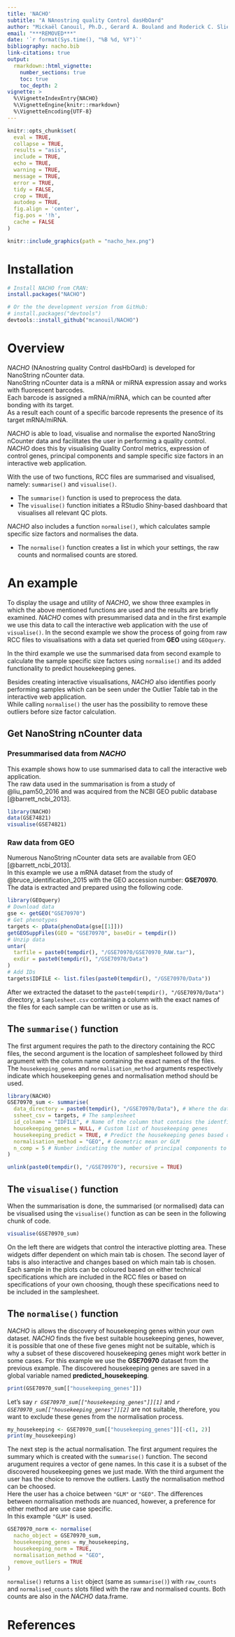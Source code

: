```yaml
---
title: 'NACHO'
subtitle: "A NAnostring quality Control dasHbOard"
author: "Mickaël Canouil, Ph.D., Gerard A. Bouland and Roderick C. Slieker, Ph.D."
email: "***REMOVED***"
date: '`r format(Sys.time(), "%B %d, %Y")`'
bibliography: nacho.bib
link-citations: true
output: 
  rmarkdown::html_vignette:
    number_sections: true
    toc: true
    toc_depth: 2
vignette: >
  %\VignetteIndexEntry{NACHO}
  %\VignetteEngine{knitr::rmarkdown}
  %\VignetteEncoding{UTF-8}
---
```


```r
knitr::opts_chunk$set(
  eval = TRUE,
  collapse = TRUE,
  results = "asis",
  include = TRUE,
  echo = TRUE,
  warning = TRUE,
  message = TRUE,
  error = TRUE,
  tidy = FALSE,
  crop = TRUE,
  autodep = TRUE,
  fig.align = 'center',
  fig.pos = '!h',
  cache = FALSE
)
```

```r
knitr::include_graphics(path = "nacho_hex.png")
```

# Installation

```r
# Install NACHO from CRAN:
install.packages("NACHO")

# Or the the development version from GitHub:
# install.packages("devtools")
devtools::install_github("mcanouil/NACHO")
```


# Overview

*NACHO* (NAnostring quality Control dasHbOard) is developed for NanoString nCounter data.  
NanoString nCounter data is a mRNA or miRNA expression assay and works with fluorescent barcodes.  
Each barcode is assigned a mRNA/miRNA, which can be counted after bonding with its target.  
As a result each count of a specific barcode represents the presence of its target mRNA/miRNA.


*NACHO* is able to load, visualise and normalise the exported NanoString nCounter data and facilitates the user in performing a quality control.  
*NACHO* does this by visualising Quality Control metrics, expression of control genes, principal components and sample specific size factors in an interactive web application.

With the use of two functions, RCC files are summarised and visualised, namely: `summarise()` and `visualise()`.

* The `summarise()` function is used to preprocess the data. 
* The `visualise()` function initiates a RStudio Shiny-based dashboard that visualises all relevant QC plots.

*NACHO* also includes a function `normalise()`, which calculates sample specific size factors and normalises the data.

* The `normalise()` function creates a list in which your settings, the raw counts and normalised counts are stored.


# An example

To display the usage and utility of *NACHO*, we show three examples in which the above mentioned functions are used and the results are briefly examined. 
*NACHO* comes with presummarised data and in the first example we use this data to call the interactive web application with the use of `visualise()`. 
In the second example we show the process of going from raw RCC files to visualisations with a data set queried from **GEO** using `GEOquery`.  

In the third example we use the summarised data from second example to calculate the sample specific size factors using `normalise()` and its added functionality to predict housekeeping genes.

Besides creating interactive visualisations, *NACHO* also identifies poorly performing samples which can be seen under the Outlier Table tab in the interactive web application.  
While calling `normalise()` the user has the possibility to remove these outliers before size factor calculation.

## Get NanoString nCounter data

### Presummarised data from *NACHO*

This example shows how to use summarised data to call the interactive web application.  
The raw data used in the summarisation is from a study of @liu_pam50_2016 and was acquired from the NCBI GEO public database [@barrett_ncbi_2013].

```r
library(NACHO)
data(GSE74821)
visualise(GSE74821)
```

### Raw data from GEO

Numerous NanoString nCounter data sets are available from GEO [@barrett_ncbi_2013].  
In this example we use a mRNA dataset from the study of @bruce_identification_2015 with the GEO accession number: **GSE70970**.
The data is extracted and prepared using the following code.

```r
library(GEOquery)
# Download data
gse <- getGEO("GSE70970")
# Get phenotypes
targets <- pData(phenoData(gse[[1]]))
getGEOSuppFiles(GEO = "GSE70970", baseDir = tempdir())
# Unzip data
untar(
  tarfile = paste0(tempdir(), "/GSE70970/GSE70970_RAW.tar"), 
  exdir = paste0(tempdir(), "/GSE70970/Data")
)
# Add IDs
targets$IDFILE <- list.files(paste0(tempdir(), "/GSE70970/Data"))
```

After we extracted the dataset to the `paste0(tempdir(), "/GSE70970/Data")` directory, a `Samplesheet.csv` containing a column with the exact names of the files for each sample can be written or use as is.  

## The `summarise()` function
 
The first argument requires the path to the directory containing the RCC files, the second argument is the location of samplesheet followed by third argument with the column name containing the exact names of the files.  
The `housekeeping_genes` and `normalisation_method`  arguments respectively indicate which housekeeping genes and normalisation method should be used.

```r
library(NACHO)
GSE70970_sum <- summarise(
  data_directory = paste0(tempdir(), "/GSE70970/Data"), # Where the data is
  ssheet_csv = targets, # The samplesheet
  id_colname = "IDFILE", # Name of the column that contains the identfiers
  housekeeping_genes = NULL, # Custom list of housekeeping genes
  housekeeping_predict = TRUE, # Predict the housekeeping genes based on the data?
  normalisation_method = "GEO", # Geometric mean or GLM
  n_comp = 5 # Number indicating the number of principal components to compute. 
)
```

```r
unlink(paste0(tempdir(), "/GSE70970"), recursive = TRUE)
```

## The `visualise()` function

When the summarisation is done, the summarised (or normalised) data can be visualised using the `visualise()` function as can be seen in the following chunk of code.

```r
visualise(GSE70970_sum)
```

On the left there are widgets that control the interactive plotting area. 
These widgets differ dependent on which main tab is chosen. 
The second layer of tabs is also interactive and changes based on which main tab is chosen. 
Each sample in the plots can be coloured based on either technical specifications which are included in the RCC files or based on specifications of your own choosing, though these specifications need to be included in the samplesheet.

## The `normalise()` function

*NACHO* is allows the discovery of housekeeping genes within your own dataset. 
*NACHO* finds the five best suitable housekeeping genes, however, it is possible that one of these five genes might not be suitable, which is why a subset of these discovered housekeeping genes might work better in some cases. 
For this example we use the **GSE70970** dataset from the previous example. 
The discovered housekeeping genes are saved in a global variable named **predicted_housekeeping**. 

```r
print(GSE70970_sum[["housekeeping_genes"]])
```

Let's say  _`r GSE70970_sum[["housekeeping_genes"]][1]`_ and _`r GSE70970_sum[["housekeeping_genes"]][2]`_ are not suitable, therefore, you want to exclude these genes from the normalisation process.

```r
my_housekeeping <- GSE70970_sum[["housekeeping_genes"]][-c(1, 2)]
print(my_housekeeping)
```

The next step is the actual normalisation. 
The first argument requires the summary which is created with the `summarise()` function. 
The second arugument requires a vector of gene names. 
In this case it is a subset of the discovered housekeeping genes we just made. With the third argument the user has the choice to remove the outliers. 
Lastly the normalisation method can be choosed.  
Here the user has a choice between `"GLM"` or `"GEO"`. 
The differences between normalisation methods are nuanced, however, a preference for either method are use case specific.  
In this example `"GLM"` is used.

```r
GSE70970_norm <- normalise(
  nacho_object = GSE70970_sum,
  housekeeping_genes = my_housekeeping,
  housekeeping_norm = TRUE,
  normalisation_method = "GEO", 
  remove_outliers = TRUE
)
```

`normalise()` returns a `list` object (same as `summarise()`) with `raw_counts` and `normalised_counts` slots filled with the raw and normalised counts. 
Both counts are also in the *NACHO* data.frame.

# References

